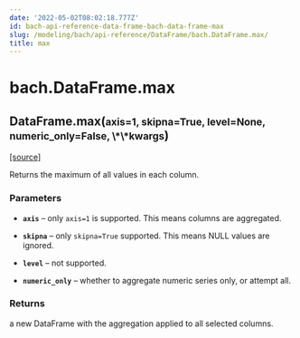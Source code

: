 ```yaml
---
date: '2022-05-02T08:02:18.777Z'
id: bach-api-reference-data-frame-bach-data-frame-max
slug: /modeling/bach/api-reference/DataFrame/bach.DataFrame.max/
title: max
---
```


# bach.DataFrame.max

<div class="method">

<h2 class="signature-class"><span class="additional-name">DataFrame.</span><span class="name">max(</span><small class="parameter-list"><span class="parameter" id="axis">axis=1</span>, <span class="parameter" id="skipna">skipna=True</span>, <span class="parameter" id="level">level=None</span>, <span class="parameter" id="numeric_only">numeric_only=False</span>, <span class="parameter" id="**">\*\*kwargs</span></small>)</h2>


&#8203;<span class="view-source">[[source]](https://github.com/objectiv/objectiv-analytics/blob/main/bach/bach/dataframe.py)</span>

<div class="content">

Returns the maximum of all values in each column.


### Parameters

* **`axis`** – only `axis=1` is supported. This means columns are aggregated.

* **`skipna`** – only `skipna=True` supported. This means NULL values are ignored.

* **`level`** – not supported.

* **`numeric_only`** – whether to aggregate numeric series only, or attempt all.



### Returns

a new DataFrame with the aggregation applied to all selected columns.



</div>

</div>
